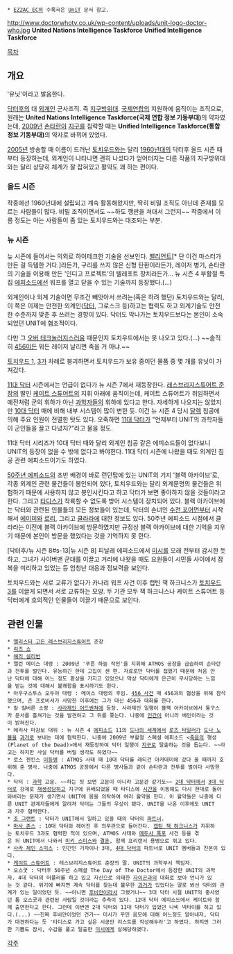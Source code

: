  * [[EZ2AC EC]]의 수록곡은 [[UniT(EZ2AC)|UniT]] 문서 참고.

http://www.doctorwhotv.co.uk/wp-content/uploads/unit-logo-doctor-who.jpg
'''United Nations Intelligence Taskforce'''
'''Unified Intelligence Taskforce'''

[[목차]]
== 개요 ==
'유닛'이라고 발음한다.

[[닥터후]]의 대 [[외계인]] 군사조직. 즉 [[지구방위대]]. [[국제연합]]의 지원하에 움직이는 조직으로, 원래는 '''United Nations Intelligence Taskforce(국제 연합 정보 기동부대)'''의 약자였는데, [[2009년]] [[손타란]]이 [[지구]]를 침략할 때는 '''Unified Intelligence Taskforce(통합 정보 기동부대)'''의 약자로 바뀌어 있었다.

[[2005년]] 방송할 때 이름이 드러난 [[토치우드(기관)|토치우드]]와는 달리 [[1960년]]대의 닥터후 올드 시즌 때부터 등장하는데, 외계인이 나타나면 괜히 나섰다가 얻어터지는 다른 작품의 지구방위대와는 달리 상당히 체계가 잘 잡혀있고 활약도 꽤 하는 편이다.

=== 올드 시즌 ===
작중에선 1960년대에 설립되고 계속 활동해왔지만, 딱히 비밀 조직도 아닌데 존재를 모르는 사람들이 많다. 비밀 조직이면서도 ~~하도 깽판을 쳐대서 그런지~~ 작중에서 이름 정도는 아는 사람들이 좀 있는 토치우드와는 대조되는 부분.

=== 뉴 시즌 ===
뉴 시즌에 들어서는 의외로 하이테크한 기술을 선보인다. [[밸리언트#s-2|밸리언트]][* 단 이건 마스터가 만든 걸 득템한 거다.]라든가, 구리를 쓰지 않은 신형 탄환이라든가, 레이저 병기, 손타란의 기술을 이용해 만든 '인디고 프로젝트'의 텔레포트 장치라든가... 뉴 시즌 4 부활절 특집 [[에피소드]]에선 워프를 열고 닫을 수 있는 기술까지 등장했다.(...)

외계인이나 외계 기술이면 무조건 빼앗아서 쓰려는(혹은 하려 했던) 토치우드와는 달리, 이 쪽은 이제는 안전한 외계인([[닥터(닥터후)|닥터]], 그로스크 등)하고는 협력도 하고 외계기술도 안전한 수준까지 맞춘 후 쓰려는 경향이 있다. 닥터도 막나가는 토치우드보다는 본인이 소속되었던 UNIT에 협조적이다.

다만 그 [[오버 테크놀러지]]스러움 때문인지 토치우드에서는 못 나오고 있다.(...) ~~솔직히 [[456]]이든 뭐든 레이저 날리면 죽을 거 아냐.~~

[[토치우드(기관)#s-2.1|토치우드 1]], [[토치우드 3|3]]가 차례로 붕괴하면서 토치우드가 보유 중이던 물품 중 몇 개를 유닛이 가져갔다. 

[[11대 닥터]] 시즌에서는 언급이 없다가 뉴 시즌 7에서 재등장한다. [[앨리스터 고든 레스브리지스튜어트|레스브리지스튜어트 준장]]의 딸인 [[케이트 스튜어트]]의 지휘 아래에 움직이는데, 케이트 스튜어트가 취임하면서 예전처럼 군의 휘하가 아닌 [[과학자]]들의 휘하에 있다고 한다. 자세하게 나오지는 않았지만 [[10대 닥터]] 때에 비해 내부 시스템이 많이 변한 듯. 이건 뉴 시즌 4 당시 [[달렉]] 침공에 의해 주요 인원이 전멸한 탓도 있다. 오죽하면 [[11대 닥터]]가 "언제부터 UNIT의 과학자들이 군인들을 끌고 다녔지?"라고 물을 정도.

11대 닥터 시리즈가 10대 닥터 때와 달리 외계인 침공 같은 에피소드들이 없다보니 UNIT의 등장이 없을 수 밖에 없다고 봐야한다. 11대 닥터 시즌에 나왔을 때도 외계인 침공 관련 에피소드이기도 하였다.

[[The Day of The Doctor|50주년 에피소드]]의 초반 배경이 바로 런던탑에 있는 UNIT의 기지 '블랙 아카이브'로, 각종 외계인 관련 물건들이 봉인되어 있다, 토치우드와는 달리 외계문명의 물건들은 위험하기 때문에 사용하지 않고 봉인시킨다고 하고 닥터가 보면 좋아하지 않을 것들이라고 한다. 그리고 [[타디스]]가 착륙할 수 없도록 방어 시스템이 장치되어 있다. 블랙 아카이브에는 닥터와 관련된 인물들의 모든 정보들이 있는데, 닥터의 손녀인 [[수전 포어먼]]부터 시작해서 [[에이미 폰드|에이미]]와 [[로리 윌리엄스|로리]], 그리고 [[클라라 오스왈드|클라라]]에 대한 정보도 있다. 50주년 에피소드 시점에서 클라라는 이전에 블랙 아카이브에 방문하였지만 규정상 블랙 아카이브에 대한 기억을 지우기 때문에 본인이 방문을 했었다는 것을 기억하지 못 한다.

[닥터후/뉴 시즌 8#s-13|뉴 시즌 8] 피날레 에피소드에서 [[미시(닥터후)|미시]]를 오래 전부터 감시한 듯 하고, 그녀가 사이버맨 군대를 이끌고 거리에 나왓을 때도 요원들이 시민들 사이에서 잠복을 미리하고 있었는 등 엄청난 대응과 정보력을 보인다.

토치우드와는 서로 교류가 없다가 카나리 워프 사건 이후 캡틴 잭 하크니스가 [[토치우드 3]]를 이끌게 되면서 서로 교류하는 모양. 두 기관 모두 잭 하크니스나 케이트 스튜어트 등 닥터에게 호의적인 인물들이 이끌기 때문으로 보인다.

== 관련 인물 ==
 * [[앨리스터 고든 레스브리지스튜어트]] 준장
 * [[리즈 쇼]]
 * [[해리 설리번]]
 * 앨런 메이스 대령 : 2009년 '푸른 하늘 작전'을 지휘해 ATMOS 공장을 급습하여 손타란과 전투를 벌인다. 유능하긴 한데 고집이 센 편. 자료로만 닥터를 접했기 때문에 처음 만난 닥터에 대해 어느 정도 환상을 가지고 있었으나 막상 닥터에게 은근히 무시당하는 느낌을 받는 것에 대해서 불쾌함을 표시하기도 한다.
 * 아우구스투스 오두야 대령 : 메이스 대령의 후임. [[456 사건]] 때 456과의 협상을 위해 참석했으며, 존 프로비셔가 사망한 이후에는 그가 대신 456과 대화를 한다.
 * 칼 킬버른 소령 : [[사라제인 어드벤쳐]]에 등장. 사라제인 일행이 블랙 아카이브에서 퉁구스카 문서를 훔쳐가는 것을 발견하고 그 뒤를 쫓는다. 나중에 [[인간]]이 아니라 베인이라는 것이 밝혀진다.
 * 에리사 마감보 대위 : 뉴 시즌 4 [[에피소드]] 11의 [[도나의 세계]]에서 [[로즈 타일러]]가 [[도나 노블]]을 [[과거]]로 보내는 데에 협력한다. 나중에 2009년 부활절 스폐셜 에피소드 <[[죽음]]의 행성(Planet of the Dead)>에서 재등장하여 닥터 일행이 [[지구]]로 탈출하는 것을 돕는다. ~~라고는 하지만 사실 닥터를 버릴 생각도 하였다~~
 * 로스 젠킨스 [[이등병]] : ATMOS 사태 때 10대 닥터를 래티건 아카데미에 갔다 올 때까지 호위해 준 병사. 나중에 ATMOS 공장에서 다른 병사들과 같이 손타란과 전투를 벌이다 사망한다.
 * 닥터 : [[과학]] 고문. ~~하는 짓 보면 고문이 아니라 고문관 같기도~~ [[2대 닥터]]에서 [[3대 닥터]]로 강제로 [[재생성]]당하고 지구에 유배되었을 때 타디스에 [[시간]]을 이동해도 다시 현대로 돌아와버리는 문제가 생기면서 UNIT에 몸을 의탁하여 여러 활약을 한다. 이 활약들은 나중에 다른 UNIT 관계자들에게 알려져 닥터는 그들의 우상이 됐다. UNIT을 나온 이후에도 UNIT과 자주 협력한다.
 * [[조 그랜트]] : 닥터가 UNIT에서 일하고 있을 때의 닥터의 [[파트너]].
 * [[마사 존스]] : 10대 닥터와 헤어진 후 의무관으로 들어간다. [[캡틴 잭 하크니스]]가 지휘하는 토치우드 3과도 협력한 적이 있으며, ATMOS 사태와 [[메두사 폭포]] 사건 등을 겪은 뒤 UNIT에서 나와서 [[미키 스미스]]와 [[결혼]], 함께 프리랜서 용병으로 뛰고 있다.
 * [[사라 제인 스미스]] : 민간인 기자이나 3대, [[4대 닥터]]의 파트너로 UNIT 멤버들과 친분이 있다.
 * [[케이트 스튜어트]] : 레스브리지스튜어트 준장의 딸. UNIT의 과학부서 책임자.
 * 오스굿 : 닥터후 50주년 스페셜 The Day of The Doctor에서 등장한 UNIT의 과학자. 4대 닥터의 머플러를 하고 있고 자신으로 의태한 [[자이곤]]과의 대화로 보아 언니가 있는 것 같다. 위기에 빠지면 계속 닥터를 찾는데 불우한 [[과거]]가 있었다는 말로 봐선 닥터와 관계가 있는 일이었던 듯. ~~아니면 [[후비안]]이라서 그랬거나~~ 3대 닥터 시절 UNIT의 중사였던 톰 오스굿과 관련된 사람일 것이라는 추측이 있다. 12대 닥터 에피소드에서 케이트와 함께 출연한다고 한다. 그런데 이번엔 2대 닥터와 11대 닥터가 입었던 나비 넥타이를 하고 있다.(...) ~~진짜 후비안이었던 건가~~ 미시가 꾸민 음모에 대해 어느정도 알아내자, 닥터가 대견하다는 듯 '타디스로 가고 싶은 시공안 리스트를 작성해두라'고 하였다. 하지만 그러한 기쁨도 잠시, 수갑을 풀고 탈출한 [[미시(닥터후)|미시]]에게 살해당하였다.

[[각주]]
